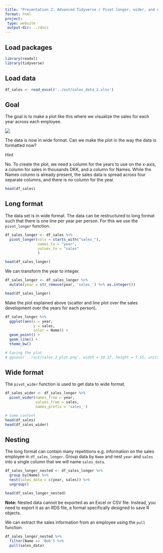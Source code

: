 ```yaml
---
title: "Presentation 2: Advanced Tidyverse / Pivot longer, wider, and nesting"
format: html
project:
 type: website
 output-dir: ../docs
---
```


## Load packages
```r
library(readxl)
library(tidyverse)
```

## Load data
```r
df_sales <- read_excel('../out/sales_data_2.xlsx')
```

## Goal 
The goal is to make a plot like this where we visualize the sales for each year across each employee.

![](../out/sales_2_plot.png){fig-align="center"}

The data is now in wide format. Can we make the plot in the way the data is formatted now?

<div>
  <a href="#hint-section" class="collapse-toggle" data-bs-toggle="collapse" role="button" aria-expanded="false" aria-controls="hint-section" style="text-decoration: none; font-size: 1em;">
    Hint
  </a>
  <div class="collapse" id="hint-section" style="margin-top: 10px;">
    
  No. To create the plot, we need a column for the years to use on the x-axis, a column for sales in thousands DKK, and a column for Names. While the Names column is already present, the sales data is spread across four separate columns, and there is no column for the year.

  </div>
</div>

```r
head(df_sales)
```


## Long format

The data set is in wide format. The data can be restructured to long format such that there is one line per year per person. For this we use the `pivot_longer` function. 
```r
df_sales_longer <- df_sales %>% 
  pivot_longer(cols = starts_with("sales_"),
               names_to = "year",
               values_to = "sales"
               )

head(df_sales_longer)
```

We can transform the year to integer. 
```r
df_sales_longer <- df_sales_longer %>% 
  mutate(year = str_remove(year, 'sales_') %>% as.integer()) 

head(df_sales_longer)
```

Make the plot explained above (scatter and line plot over the sales development over the years for each person). 
```r
df_sales_longer %>% 
  ggplot(aes(x = year, 
             y = sales, 
             color = Name)) + 
  geom_point() + 
  geom_line() + 
  theme_bw()

# Saving the plot
# ggsave('../out/sales_2_plot.png', width = 10.37, height = 7.55, units = 'in')
```

## Wide format 
The `pivot_wider` function is used to get data to wide format. 
```r
df_sales_wider <- df_sales_longer %>% 
  pivot_wider(names_from = year, 
              values_from = sales,
              names_prefix = 'sales_')

# Same content
head(df_sales)
head(df_sales_wider)
```

## Nesting
The long format can contain many repetitions e.g. information on the sales employee in `df_sales_longer`. Group data by `Name` and nest `year` and `sales` into a single column that we will name `sales_data`. 
```r
df_sales_longer_nested <- df_sales_longer %>%  
  group_by(Name) %>% 
  nest(sales_data = c(year, sales)) %>% 
  ungroup()

head(df_sales_longer_nested)
```

**Note:** Nested data cannot be exported as an Excel or CSV file. Instead, you need to export it as an RDS file, a format specifically designed to save R objects.

We can extract the sales information from an employee using the `pull` function.
```r
df_sales_longer_nested %>% 
  filter(Name == 'Bob') %>% 
  pull(sales_data)
```

